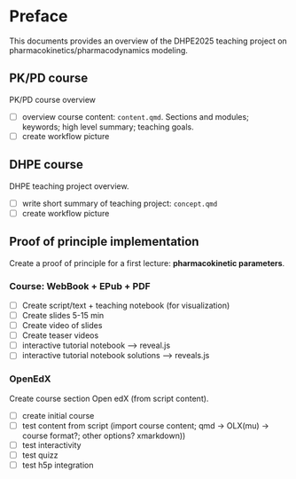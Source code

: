 # Preface {.unnumbered}

This documents provides an overview of the DHPE2025 teaching project on pharmacokinetics/pharmacodynamics modeling.


## PK/PD course

PK/PD course overview

- [ ] overview course content: `content.qmd`. Sections and modules; keywords; high level summary; teaching goals.
- [ ] create workflow picture

## DHPE course

DHPE teaching project overview.

- [ ] write short summary of teaching project: `concept.qmd`
- [ ] create workflow picture 


## Proof of principle implementation

Create a proof of principle for a first lecture: **pharmacokinetic parameters**.

### Course: WebBook + EPub + PDF

- [ ] Create script/text + teaching notebook (for visualization)
- [ ] Create slides 5-15 min
- [ ] Create video of slides
- [ ] Create teaser videos
- [ ] interactive tutorial notebook --> reveal.js
- [ ] interactive tutorial notebook solutions --> reveals.js

### OpenEdX

Create course section Open edX (from script content).
    
- [ ] create initial course
- [ ] test content from script (import course content; qmd -> OLX(mu) -> course format?; other options? xmarkdown))
- [ ] test interactivity
- [ ] test quizz
- [ ] test h5p integration